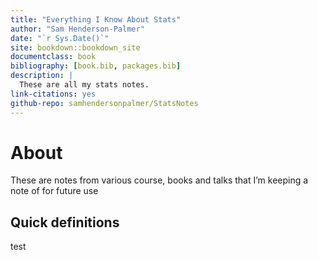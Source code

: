 ```yaml
--- 
title: "Everything I Know About Stats"
author: "Sam Henderson-Palmer"
date: "`r Sys.Date()`"
site: bookdown::bookdown_site
documentclass: book
bibliography: [book.bib, packages.bib]
description: |
  These are all my stats notes.
link-citations: yes
github-repo: samhendersonpalmer/StatsNotes
---
```


# About

These are notes from various course, books and talks that I'm keeping a note of for future use

## Quick definitions

test

